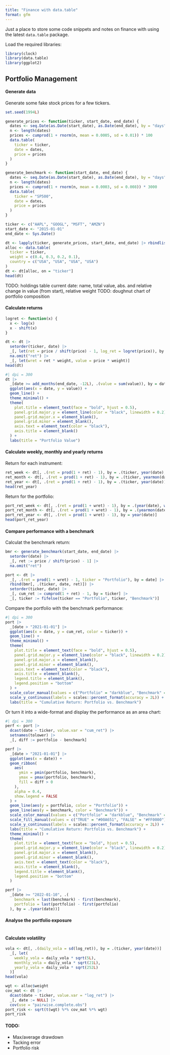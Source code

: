 ```yaml
---
title: "Finance with data.table"
format: gfm
---
```


Just a place to store some code snippets and notes on finance with
using the latest `data.table` package.

Load the required libraries:

```r
library(clock)
library(data.table)
library(ggplot2)
```

## Portfolio Management

#### Generate data

Generate some fake stock prices for a few tickers.

```r
set.seed(1994L)

generate_prices <- function(ticker, start_date, end_date) {
  dates <- seq.Date(as.Date(start_date), as.Date(end_date), by = "days")
  n <- length(dates)
  prices <- cumprod(1 + rnorm(n, mean = 0.0005, sd = 0.01)) * 100
  data.table(
    ticker = ticker,
    date = dates,
    price = prices
  )
}

generate_benchmark <- function(start_date, end_date) {
  dates <- seq.Date(as.Date(start_date), as.Date(end_date), by = "days")
  n <- length(dates)
  prices <- cumprod(1 + rnorm(n, mean = 0.0003, sd = 0.008)) * 3000
  data.table(
    ticker = "SP500",
    date = dates,
    price = prices
  )
}

ticker <- c("AAPL", "GOOGL", "MSFT", "AMZN")
start_date <- "2015-01-01"
end_date <- Sys.Date()

dt <- lapply(ticker, generate_prices, start_date, end_date) |> rbindlist()
alloc <- data.table(
  ticker = ticker,
  weight = c(0.4, 0.3, 0.2, 0.1),
  country = c("USA", "USA", "USA", "USA")
)
dt <- dt[alloc, on = "ticker"]
head(dt)
```

TODO: holdings table current date: name, total value, abs. and relative change in value (from start), relative weight
TODO: doughnut chart of portfolio composition

#### Calculate returns

```r
logret <- function(x) {
  x <- log(x)
  x - shift(x)
}

dt <- dt |>
  setorder(ticker, date) |>
  _[, let(ret = price / shift(price) - 1, log_ret = logret(price)), by = ticker] |>
  na.omit("ret") |>
  _[, let(wret = ret * weight, value = price * weight)]
head(dt)
```

```r
#| dpi = 300
dt |>
  _[date >= add_months(end_date, -12L), .(value = sum(value)), by = date] |>
  ggplot(aes(x = date, y = value)) +
  geom_line() +
  theme_minimal() +
  theme(
    plot.title = element_text(face = "bold", hjust = 0.5),
    panel.grid.major.y = element_line(color = "black", linewidth = 0.2),
    panel.grid.major.x = element_blank(),
    panel.grid.minor = element_blank(),
    axis.text = element_text(color = "black"),
    axis.title = element_blank()
  ) +
  labs(title = "Portfolio Value")
```

#### Calculate weekly, monthly and yearly returns

Return for each instrument:

```r
ret_week <- dt[, .(ret = prod(1 + ret) - 1), by = .(ticker, year(date), week(date))]
ret_month <- dt[, .(ret = prod(1 + ret) - 1), by = .(ticker, yearmon(date))]
ret_year <- dt[, .(ret = prod(1 + ret) - 1), by = .(ticker, year(date))]
head(ret_year)
```

Return for the portfolio:

```r
port_ret_week <- dt[, .(ret = prod(1 + wret) - 1), by = .(year(date), week(date))]
port_ret_month <- dt[, .(ret = prod(1 + wret) - 1), by = .(yearmon(date))]
port_ret_year <- dt[, .(ret = prod(1 + wret) - 1), by = year(date)]
head(port_ret_year)
```

#### Compare performance with a benchmark

Calculat the benchmark return:

```r
bmr <- generate_benchmark(start_date, end_date) |>
  setorder(date) |>
  _[, ret := price / shift(price) - 1] |>
  na.omit("ret")

port <- dt |>
  _[, .(ret = prod(1 + wret) - 1, ticker = "Portfolio"), by = date] |>
  rbind(bmr[, .(ticker, date, ret)]) |>
  setorder(ticker, date) |>
  _[, cum_ret := cumprod(1 + ret) - 1, by = ticker] |>
  _[, ticker := fifelse(ticker == "Portfolio", ticker, "Benchmark")]
```

Compare the portfolio with the benchmark performance:

```r
#| dpi = 300
port |>
  _[date > "2021-01-01"] |>
  ggplot(aes(x = date, y = cum_ret, color = ticker)) +
  geom_line() +
  theme_minimal() +
  theme(
    plot.title = element_text(face = "bold", hjust = 0.5),
    panel.grid.major.y = element_line(color = "black", linewidth = 0.2),
    panel.grid.major.x = element_blank(),
    panel.grid.minor = element_blank(),
    axis.text = element_text(color = "black"),
    axis.title = element_blank(),
    legend.title = element_blank(),
    legend.position = "bottom"
  ) +
  scale_color_manual(values = c("Portfolio" = "darkblue", "Benchmark" = "black")) +
  scale_y_continuous(labels = scales::percent_format(accuracy = 2L)) +
  labs(title = "Cumulative Return: Portfolio vs. Benchmark")
```

Or turn it into a wide-format and display the performance as an area chart:

```r
#| dpi = 300
perf <- port |>
  dcast(date ~ ticker, value.var = "cum_ret") |>
  setnames(tolower) |>
  _[, diff := portfolio - benchmark]

perf |>
  _[date > "2021-01-01"] |>
  ggplot(aes(x = date)) +
  geom_ribbon(
    aes(
      ymin = pmin(portfolio, benchmark),
      ymax = pmax(portfolio, benchmark),
      fill = diff > 0
    ),
    alpha = 0.4,
    show.legend = FALSE
  ) +
  geom_line(aes(y = portfolio, color = "Portfolio")) +
  geom_line(aes(y = benchmark, color = "Benchmark")) +
  scale_color_manual(values = c("Portfolio" = "darkblue", "Benchmark" = "black")) +
  scale_fill_manual(values = c("TRUE" = "#00A651", "FALSE" = "#FF0000")) +
  scale_y_continuous(labels = scales::percent_format(accuracy = 2L)) +
  labs(title = "Cumulative Return: Portfolio vs. Benchmark") +
  theme_minimal() +
  theme(
    plot.title = element_text(face = "bold", hjust = 0.5),
    panel.grid.major.y = element_line(color = "black", linewidth = 0.2),
    panel.grid.major.x = element_blank(),
    panel.grid.minor = element_blank(),
    axis.text = element_text(color = "black"),
    axis.title = element_blank(),
    legend.title = element_blank(),
    legend.position = "bottom"
  )
```

```r
perf |>
  _[date >= "2022-01-10", .(
    benchmark = last(benchmark) - first(benchmark),
    portfolio = last(portfolio) - first(portfolio)
  ), by = .(year(date))]
```

#### Analyse the portfolio exposure

```r
```

#### Calculate volatility

```r
vola <- dt[, .(daily_vola = sd(log_ret)), by = .(ticker, year(date))] |>
  _[, let(
    weekly_vola = daily_vola * sqrt(5L),
    monthly_vola = daily_vola * sqrt(21L),
    yearly_vola = daily_vola * sqrt(252L)
  )]
head(vola)
```

```r
wgt <- alloc$weight
cov_mat <- dt |>
  dcast(date ~ ticker, value.var = "log_ret") |>
  _[, date := NULL] |>
  cov(use = "pairwise.complete.obs")
port_risk <- sqrt(t(wgt) %*% cov_mat %*% wgt)
port_risk
```

#### TODO:

- Max/average drawdown
- Tacking error
- Portfolio risk
